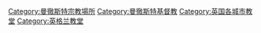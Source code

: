 {{Commons category|Churches in Manchester}}

[[Category:曼徹斯特宗教場所|Category:曼徹斯特宗教場所]]
[[Category:曼徹斯特基督教|Category:曼徹斯特基督教]]
[[Category:英国各城市教堂|Category:英国各城市教堂]]
[[Category:英格兰教堂|Category:英格兰教堂]]
